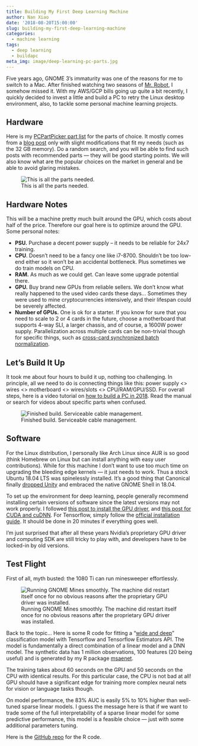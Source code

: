 ```yaml
---
title: Building My First Deep Learning Machine
author: Nan Xiao
date: '2018-08-20T15:00:00'
slug: building-my-first-deep-learning-machine
categories:
  - machine learning
tags:
  - deep learning
  - buildapc
meta_img: image/deep-learning-pc-parts.jpg
---
```


Five years ago, GNOME 3's immaturity was one of the reasons for me to switch to a Mac. After finished watching two seasons of [Mr. Robot](https://www.imdb.com/title/tt4158110/), I somehow missed it. With my AWS/GCP bills going up quite a bit recently, I quickly decided to invest a little and build a PC to retry the Linux desktop environment, also, to tackle some personal machine learning projects.

## Hardware

Here is my [PCPartPicker part list](https://pcpartpicker.com/user/nanx999/saved/NZwzYJ) for the parts of choice. It mostly comes from a [blog post](https://medium.com/yanda/building-your-own-deep-learning-dream-machine-4f02ccdb0460) only with slight modifications that fit my needs (such as the 32 GB memory). Do a random search, and you will be able to find such posts with recommended parts --- they will be good starting points. We will also know what are the popular choices on the market in general and be able to avoid glaring mistakes.

![This is all the parts needed.](/image/deep-learning-pc-parts.jpg)

## Hardware Notes

This will be a machine pretty much built around the GPU, which costs about half of the price. Therefore our goal here is to optimize around the GPU. Some personal notes:

- **PSU.** Purchase a decent power supply -- it needs to be reliable for 24x7 training.
- **CPU**. Doesn't need to be a fancy one like i7-8700. Shouldn't be too low-end either so it won't be an accidental bottleneck. Plus sometimes we do train models on CPU.
- **RAM.** As much as we could get. Can leave some upgrade potential there.
- **GPU.** Buy brand new GPUs from reliable sellers. We don't know what really happened to the used video cards these days... Sometimes they were used to mine cryptocurrencies intensively, and their lifespan could be severely affected.
- **Number of GPUs.** One is ok for a starter. If you know for sure that you need to scale to 2 or 4 cards in the future, choose a motherboard that supports 4-way SLI, a larger chassis, and of course, a 1600W power supply. Parallelization across multiple cards can be non-trivial though for specific things, such as [cross-card synchronized batch normalization](https://discuss.gluon.ai/t/topic/1156).

## Let's Build It Up

It took me about four hours to build it up, nothing too challenging. In principle, all we need to do is connecting things like this: power supply <> wires <> motherboard <> wires/slots <> CPU/RAM/GPU/SSD. For overall steps, here is a video tutorial on [how to build a PC in 2018](https://www.youtube.com/watch?v=npGL2-pRXlU). Read the manual or search for videos about specific parts when confused.

![Finished build. Serviceable cable management.](deep-learning-pc-build-finished.jpg)

## Software

For the Linux distribution, I personally like Arch Linux since AUR is so good (think Homebrew on Linux but can install anything with easy user contributions). While for this machine I don't want to use too much time on upgrading the bleeding edge kernels --- it just needs to work. Thus a stock Ubuntu 18.04 LTS was spinelessly installed. It's a good thing that Canonical finally [dropped Unity](https://blog.ubuntu.com/2017/04/05/growing-ubuntu-for-cloud-and-iot-rather-than-phone-and-convergence) and embraced the native GNOME Shell in 18.04.

To set up the environment for deep learning, people generally recommend installing certain versions of software since the latest versions may not work properly. I followed [this post to install the GPU driver](https://hackernoon.com/ubuntu-18-04-deep-learning-environment-setup-345ba0b11892), and [this post for CUDA and cuDNN](https://medium.com/@taylordenouden/installing-tensorflow-gpu-on-ubuntu-18-04-89a142325138). For Tensorflow, simply follow the [official installation guide](https://www.tensorflow.org/install). It should be done in 20 minutes if everything goes well.

I'm just surprised that after all these years Nvidia's proprietary GPU driver and computing SDK are still tricky to play with, and developers have to be locked-in by old versions.

## Test Flight

First of all, myth busted: the 1080 Ti can run minesweeper effortlessly.

![Running GNOME Mines smoothly. The machine did restart itself once for no obvious reasons after the proprietary GPU driver was installed.](gnome-mines.png)

Back to the topic... Here is some R code for fitting a "[wide and deep](https://arxiv.org/abs/1606.07792)" classification model with Tensorflow and Tensorflow Estimators API. The model is fundamentally a direct combination of a linear model and a DNN model. The synthetic data has 1 million observations, 100 features (20 being useful) and is generated by my R package [msaenet](https://nanx.me/msaenet/).

<script src="https://gist.github.com/nanxstats/d3d1c1099b779f69317f8f678b44d2e7.js"></script>

The training takes about 60 seconds on the GPU and 50 seconds on the CPU with identical results. For this particular case, the CPU is not bad at all! GPU should have a significant edge for training more complex neural nets for vision or language tasks though.

On model performance, the 83% AUC is easily 5% to 10% higher than well-tuned sparse linear models. I guess the message here is that if we want to trade some of the full interpretability of a sparse linear model for some predictive performance, this model is a feasible choice --- just with some additional parameters tuning.

Here is the [GitHub repo](https://github.com/nanxstats/deep-learning-recipes) for the R code.
